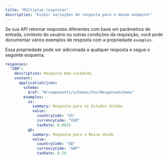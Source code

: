 ```yaml
---
title: "Múltiplas respostas"
description: "Exibir variações de resposta para o mesmo endpoint"
---
```


Se sua API retornar respostas diferentes com base em parâmetros de entrada, contexto do usuário ou outras condições da requisição, você pode documentar vários exemplos de resposta com a propriedade `examples`.

Essa propriedade pode ser adicionada a qualquer resposta e segue o seguinte esquema.

```yaml
responses:
  "200":
    description: Resposta bem-sucedida
    content:
      application/json:
        schema:
          $ref: "#/components/schemas/YourResponseSchema"
        examples:
          us:
            summary: Resposta para os Estados Unidos
            value:
              countryCode: "US"
              currencyCode: "USD"
              taxRate: 0.0825
          gb:
            summary: Resposta para o Reino Unido
            value:
              countryCode: "GB"
              currencyCode: "GBP"
              taxRate: 0.20
```
